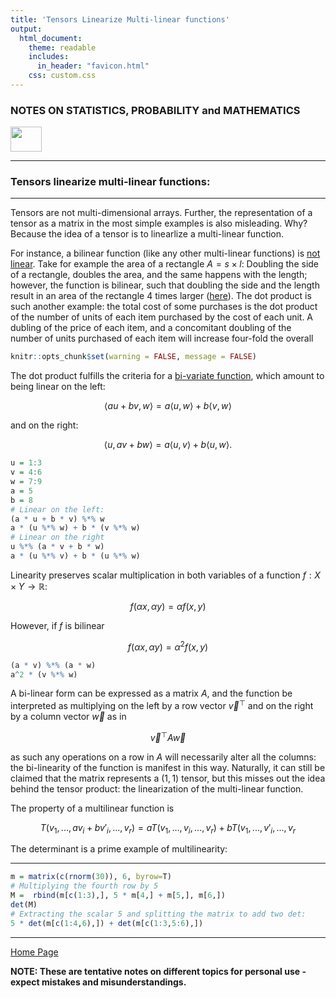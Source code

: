 ```yaml
---
title: 'Tensors Linearize Multi-linear functions'
output: 
  html_document:
    theme: readable
    includes:
      in_header: "favicon.html" 
    css: custom.css
---
```


### **NOTES ON STATISTICS, PROBABILITY and MATHEMATICS**

<a href="http://rinterested.github.io/statistics/index.html">
<img HEIGHT="40" WIDTH="50" src="logo.PNG"></a>

---

### Tensors linearize multi-linear functions:

---

Tensors are not multi-dimensional arrays. Further, the representation of a tensor as a matrix in the most simple examples is also misleading. Why? Because the idea of a tensor is to linearlize a multi-linear function.

For instance, a bilinear function (like any other multi-linear functions) is [not linear](https://math.stackexchange.com/a/1650713/152225). Take for example the area of a rectangle $A = s \times l$: Doubling the side of a rectangle, doubles the area, and the same happens with the length; however, the function is bilinear, such that doubling the side and the length result in an area of the rectangle $4$ times larger ([here](https://math.stackexchange.com/a/2064240/152225)). The dot product is such another example: the total cost of some purchases is the dot product of the number of units of each item purchased by the cost of each unit. A dubling of the price of each item, and a concomitant doubling of the number of units purchased of each item will increase four-fold the overall


```r
knitr::opts_chunk$set(warning = FALSE, message = FALSE) 
```

The dot product fulfills the criteria for a [bi-variate function](https://proofwiki.org/wiki/Dot_Product_Operator_is_Bilinear), which amount to being linear on the left:

$$\langle au + bv, w \rangle = a \langle u, w \rangle + b \langle v, w \rangle$$

and on the right:

$$\langle u, av + bw \rangle = a \langle u, v \rangle + b \langle u, w \rangle.$$

```r
u = 1:3
v = 4:6
w = 7:9
a = 5
b = 8
# Linear on the left:
(a * u + b * v) %*% w
a * (u %*% w) + b * (v %*% w)
# Linear on the right
u %*% (a * v + b * w)
a * (u %*% v) + b * (u %*% w)
```

Linearity preserves scalar multiplication in both variables of a function $f: X \times Y \to \mathbb R$:


$$ f(\alpha x , \alpha y) = \alpha f (x,y) $$

However, if $f$ is bilinear

$$ f(\alpha x , \alpha y) = \alpha^2 f(x,y) $$



```r
(a * v) %*% (a * w)
a^2 * (v %*% w)

```

A bi-linear form can be expressed as a matrix $A$, and the function be interpreted as multiplying on the left by a row vector $\vec v^\top$ and on the right by a column vector $\vec w$ as in 

$$\vec v^\top A \vec w$$

as such any operations on a row in $A$ will necessarily alter all the columns: the bi-linearity of the function is manifest in this way. Naturally, it can still be claimed that the matrix represents a $(1,1)$ tensor, but this misses out the idea behind the tensor product: the linearization of the multi-linear function. 

The property of a multilinear function is

$$T(v_1, . . . , av_i + bv'_i , . . . , v_r)
= aT(v_1, . . . , v_i, . . . , v_r) + bT(v_1, . . . , v'_i, . . . , v_r$$

The determinant is a prime example of multilinearity:


---

```r
m = matrix(c(rnorm(30)), 6, byrow=T)
# Multiplying the fourth row by 5
M =  rbind(m[c(1:3),], 5 * m[4,] + m[5,], m[6,])
det(M)
# Extracting the scalar 5 and splitting the matrix to add two det:
5 * det(m[c(1:4,6),]) + det(m[c(1:3,5:6),])
```




---
<a href="http://rinterested.github.io/statistics/index.html">Home Page</a>

**NOTE: These are tentative notes on different topics for personal use - expect mistakes and misunderstandings.**
